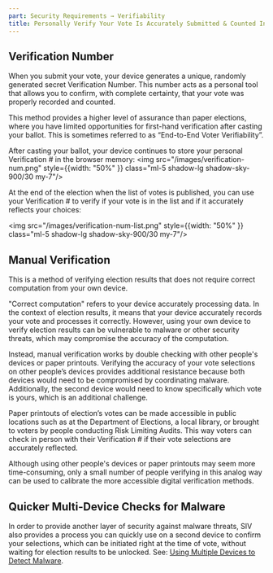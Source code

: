 ```yaml
---
part: Security Requirements → Verifiability
title: Personally Verify Your Vote Is Accurately Submitted & Counted In The Final Tally
---
```


## Verification Number

When you submit your vote, your device generates a unique, randomly generated secret Verification Number. This number acts as a personal tool that allows you to confirm, with complete certainty, that your vote was properly recorded and counted.

This method provides a higher level of assurance than paper elections, where you have limited opportunities for first-hand verification after casting your ballot. This is sometimes referred to as “End-to-End Voter Verifiability”.

After casting your ballot, your device continues to store your personal Verification \# in the browser memory: <img src="/images/verification-num.png" style={{width: "50%" }} class="ml-5 shadow-lg shadow-sky-900/30 my-7"/>

At the end of the election when the list of votes is published, you can use your Verification \# to verify if your vote is in the list and if it accurately reflects your choices:

<img src="/images/verification-num-list.png" style={{width: "50%" }} class="ml-5 shadow-lg shadow-sky-900/30 my-7"/>

## Manual Verification

This is a method of verifying election results that does not require correct computation from your own device.

"Correct computation" refers to your device accurately processing data. In the context of election results, it means that your device accurately records your vote and processes it correctly. However, using your own device to verify election results can be vulnerable to malware or other security threats, which may compromise the accuracy of the computation.

Instead, manual verification works by double checking with other people's devices or paper printouts. Verifying the accuracy of your vote selections on other people’s devices provides additional resistance because both devices would need to be compromised by coordinating malware. Additionally, the second device would need to know specifically which vote is yours, which is an additional challenge.

Paper printouts of election’s votes can be made accessible in public locations such as at the Department of Elections, a local library, or brought to voters by people conducting Risk Limiting Audits. This way voters can check in person with their Verification # if their vote selections are accurately reflected.

Although using other people's devices or paper printouts may seem more time-consuming, only a small number of people verifying in this analog way can be used to calibrate the more accessible digital verification methods.

## Quicker Multi-Device Checks for Malware

In order to provide another layer of security against malware threats, SIV also provides a process you can quickly use on a second device to confirm your selections, which can be initiated right at the time of vote, without waiting for election results to be unlocked. See: [Using Multiple Devices to Detect Malware](/verifiability/multiple-devices).
